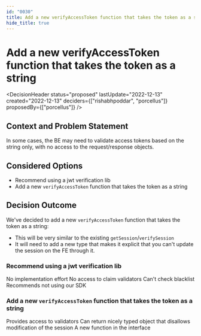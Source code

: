 ```yaml
---
id: "0030"
title: Add a new verifyAccessToken function that takes the token as a string
hide_title: true
---
```



# Add a new verifyAccessToken function that takes the token as a string

<DecisionHeader status="proposed" lastUpdate="2022-12-13" created="2022-12-13" deciders={["rishabhpoddar", "porcellus"]} proposedBy={["porcellus"]} />

## Context and Problem Statement

In some cases, the BE may need to validate access tokens based on the string only, with no access to the request/response objects.

## Considered Options

* Recommend using a jwt verification lib
* Add a new `verifyAccessToken` function that takes the token as a string

## Decision Outcome

We've decided to add a new `verifyAccessToken` function that takes the token as a string:
- This will be very similar to the existing `getSession`/`verifySession`
- It will need to add a new type that makes it explicit that you can't update the session on the FE through it.

### Recommend using a jwt verification lib

<ArgumentPro> No implementation effort </ArgumentPro>
<ArgumentCon> No access to claim validators </ArgumentCon>
<ArgumentCon> Can't check blacklist </ArgumentCon>
<ArgumentCon> Recommends not using our SDK </ArgumentCon>

### Add a new `verifyAccessToken` function that takes the token as a string

<ArgumentPro> Provides access to validators </ArgumentPro>
<ArgumentPro> Can return nicely typed object that disallows modification of the session </ArgumentPro>
<ArgumentCon> A new function in the interface</ArgumentCon>